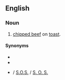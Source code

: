 ==English==
{{wikipedia}}

===Noun===
{{head|en|noun|head=[[shit]] on a [[shingle]]}}

# {{lb|en|US|military|slang|vulgar|dysphemism}} [[chipped beef]] on [[toast]].

====Synonyms====
* {{l|en|stew on a shingle}}
* {{l|en|same old stuff}}
* {{l|en|SOS}} / [[S.O.S.]] / [[S. O. S.]] {{qualifier|abbreviation}}